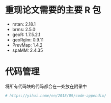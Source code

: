 # 重现论文需要的主要 **R** 包

- rstan: 2.18.1
- brms: 2.5.0
- geoR: 1.7.5.2.1
- geoRglm: 0.9.11
- PrevMap: 1.4.2
- spaMM: 2.4.35

# 代码管理

将所有代码块的代码都合在一处放在附录中

```r
# https://yihui.name/en/2018/09/code-appendix/
```


